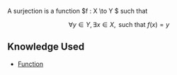 A surjection is a function $f : X \to Y $ such that 

\[
	\forall y \in Y, \exists x \in X, \text{ such that  } f\left(x\right)=y
\]

== Knowledge Used ==

* [[Function]]
{{Knowledge Metadata|Functions|Definition}}
